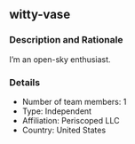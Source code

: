 ## witty-vase

### Description and Rationale
I'm an open-sky enthusiast.

### Details

* Number of team members: 1
* Type: Independent
* Affiliation: Periscoped LLC
* Country: United States

